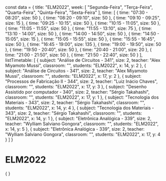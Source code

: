 const data = {
  title: "ELM2022",
  week: [
    "Segunda-Feira",
    "Terça-Feira",
    "Quarta-Feira",
    "Quinta-Feira",
    "Sexta-Feira"
  ],
  time: [
    {
      time: "07:30 - 08:20",
      size: 50
    },
    {
      time: "08:20 - 09:10",
      size: 50
    },
    {
      time: "09:10 - 09:25",
      size: 15
    },
    {
      time: "09:25 - 10:15",
      size: 50
    },
    {
      time: "10:15 - 11:05",
      size: 50
    },
    {
      time: "11:05 - 11:55",
      size: 50
    },
    {
      time: "11:55 - 13:10",
      size: 75
    },
    {
      time: "13:10 - 14:00",
      size: 50
    },
    {
      time: "14:00 - 14:50",
      size: 50
    },
    {
      time: "14:50 - 15:05",
      size: 15
    },
    {
      time: "15:05 - 15:55",
      size: 50
    },
    {
      time: "15:55 - 16:45",
      size: 50
    },
    {
      time: "16:45 - 19:00",
      size: 135
    },
    {
      time: "19:00 - 19:50",
      size: 50
    },
    {
      time: "19:50 - 20:40",
      size: 50
    },
    {
      time: "20:40 - 21:00",
      size: 20
    },
    {
      time: "21:00 - 21:50",
      size: 50
    },
    {
      time: "21:50 - 22:40",
      size: 50
    }
  ],
  listTimetable: [
    {
      subject: "Análise de Circuitos - 341",
      size: 2,
      teacher: "Alex Miyamoto Mussi",
      classroom: "",
      students: "ELM2022",
      x: 14,
      y: 2
    },
    {
      subject: "Análise de Circuitos - 341",
      size: 2,
      teacher: "Alex Miyamoto Mussi",
      classroom: "",
      students: "ELM2022",
      x: 17,
      y: 2
    },
    {
      subject: "Processos de Fabricação II - 344",
      size: 2,
      teacher: "Luiz Inácio Chaves",
      classroom: "",
      students: "ELM2022",
      x: 17,
      y: 3
    },
    {
      subject: "Desenho Assistido por computador - 340",
      size: 2,
      teacher: "Sérgio Takahashi",
      classroom: "",
      students: "ELM2022",
      x: 17,
      y: 1
    },
    {
      subject: "Tecnologia dos Materiais - 343",
      size: 2,
      teacher: "Sérgio Takahashi",
      classroom: "",
      students: "ELM2022",
      x: 14,
      y: 4
    },
    {
      subject: "Tecnologia dos Materiais - 343",
      size: 2,
      teacher: "Sérgio Takahashi",
      classroom: "",
      students: "ELM2022",
      x: 14,
      y: 1
    },
    {
      subject: "Eletrônica Analógica - 339",
      size: 2,
      teacher: "Wylliam Salviano Gongora",
      classroom: "",
      students: "ELM2022",
      x: 14,
      y: 5
    },
    {
      subject: "Eletrônica Analógica - 339",
      size: 2,
      teacher: "Wylliam Salviano Gongora",
      classroom: "",
      students: "ELM2022",
      x: 17,
      y: 4
    }
  ]
}

# ELM2022

<div>
    {
        <Grid
            title={data.title}
            weekDays={data.week}
            time={data.time}
            listClasses={data.listTimetable}
        />
    }
</div>